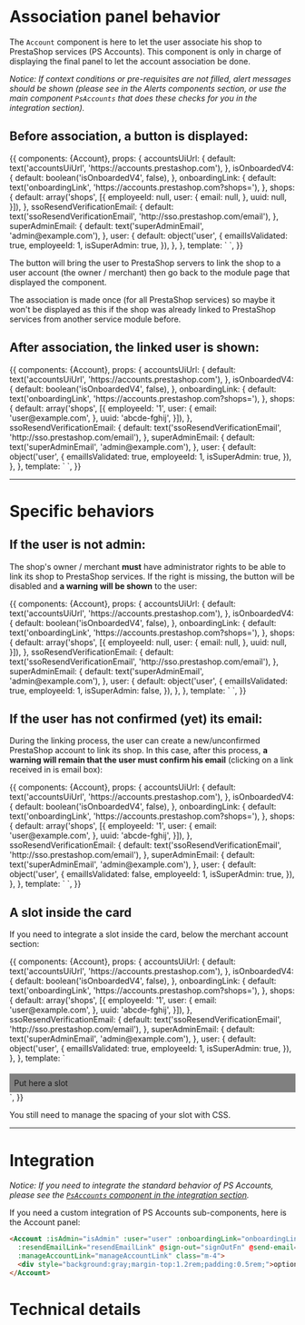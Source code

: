 

<Meta title="Sub-Components|Panels/Account" component={Account} decorators={[withKnobs]} />

# Association panel behavior

The `Account` component is here to let the user associate his shop to PrestaShop services (PS Accounts).
This component is only in charge of displaying the final panel to let the account association be done.

_Notice: If context conditions or pre-requisites are not filled, alert messages should be shown (please
see in the Alerts components section, or use the main component `PsAccounts` that does these checks for
you in the integration section)._

## Before association, a button is displayed:

<Story name='Not associated' height='220px'>
  {{
    components: {Account},
    props: {
      accountsUiUrl: {
        default: text('accountsUiUrl', 'https://accounts.prestashop.com'),
      },
      isOnboardedV4: {
        default: boolean('isOnboardedV4', false),
      },
      onboardingLink: {
        default: text('onboardingLink', 'https://accounts.prestashop.com?shops='),
      },
      shops: {
        default: array('shops', [{
          employeeId: null,
          user: {
            email: null,
          },
          uuid: null,
        }]),
      },
      ssoResendVerificationEmail: {
        default: text('ssoResendVerificationEmail', 'http://sso.prestashop.com/email'),
      },
      superAdminEmail: {
        default: text('superAdminEmail', 'admin@example.com'),
      },
      user: {
        default: object('user', {
          emailIsValidated: true,
          employeeId: 1,
          isSuperAdmin: true,
        }),
      },
    },
    template: `
      <Account
        :accounts-ui-url="accountsUiUrl"
        :is-onboarded-v4="isOnboardedV4"
        :onboarding-link="onboardingLink"
        :shops="shops"
        :sso-resend-verification-email="ssoResendVerificationEmail"
        :super-admin-email="superAdminEmail"
        :user="user"
        class="m-4"
      />`,
  }}
</Story>

The button will bring the user to PrestaShop servers to link the shop to a user account (the owner / merchant)
then go back to the module page that displayed the component.

The association is made once (for all PrestaShop services) so maybe it won't be displayed as this
if the shop was already linked to PrestaShop services from another service module before.


## After association, the linked user is shown:

<Story name='Associated' height='230px'>
  {{
    components: {Account},
    props: {
      accountsUiUrl: {
        default: text('accountsUiUrl', 'https://accounts.prestashop.com'),
      },
      isOnboardedV4: {
        default: boolean('isOnboardedV4', false),
      },
      onboardingLink: {
        default: text('onboardingLink', 'https://accounts.prestashop.com?shops='),
      },
      shops: {
        default: array('shops', [{
          employeeId: '1',
          user: {
            email: 'user@example.com',
          },
          uuid: 'abcde-fghij',
        }]),
      },
      ssoResendVerificationEmail: {
        default: text('ssoResendVerificationEmail', 'http://sso.prestashop.com/email'),
      },
      superAdminEmail: {
        default: text('superAdminEmail', 'admin@example.com'),
      },
      user: {
        default: object('user', {
          emailIsValidated: true,
          employeeId: 1,
          isSuperAdmin: true,
        }),
      },
    },
    template: `
      <Account
        :accounts-ui-url="accountsUiUrl"
        :is-onboarded-v4="isOnboardedV4"
        :onboarding-link="onboardingLink"
        :shops="shops"
        :sso-resend-verification-email="ssoResendVerificationEmail"
        :super-admin-email="superAdminEmail"
        :user="user"
        class="m-4"
      />`,
  }}
</Story>


---
# Specific behaviors

## If the user is not admin:

The shop's owner / merchant **must** have administrator rights to be able to link its shop to PrestaShop services.
If the right is missing, the button will be disabled and **a warning will be shown** to the user:

<Story name='Need to be admin' height='350px'>
  {{
    components: {Account},
    props: {
      accountsUiUrl: {
        default: text('accountsUiUrl', 'https://accounts.prestashop.com'),
      },
      isOnboardedV4: {
        default: boolean('isOnboardedV4', false),
      },
      onboardingLink: {
        default: text('onboardingLink', 'https://accounts.prestashop.com?shops='),
      },
      shops: {
        default: array('shops', [{
          employeeId: null,
          user: {
            email: null,
          },
          uuid: null,
        }]),
      },
      ssoResendVerificationEmail: {
        default: text('ssoResendVerificationEmail', 'http://sso.prestashop.com/email'),
      },
      superAdminEmail: {
        default: text('superAdminEmail', 'admin@example.com'),
      },
      user: {
        default: object('user', {
          emailIsValidated: true,
          employeeId: 1,
          isSuperAdmin: false,
        }),
      },
    },
    template: `
      <Account
        :accounts-ui-url="accountsUiUrl"
        :is-onboarded-v4="isOnboardedV4"
        :onboarding-link="onboardingLink"
        :shops="shops"
        :sso-resend-verification-email="ssoResendVerificationEmail"
        :super-admin-email="superAdminEmail"
        :user="user"
        class="m-4"
      />`,
  }}
</Story>


## If the user has not confirmed (yet) its email:

During the linking process, the user can create a new/unconfirmed PrestaShop account to link its shop.
In this case, after this process, **a warning will remain that the user must confirm his email** (clicking on a
link received in is email box):

<Story name='Email validation needed' height='380px'>
  {{
    components: {Account},
    props: {
      accountsUiUrl: {
        default: text('accountsUiUrl', 'https://accounts.prestashop.com'),
      },
      isOnboardedV4: {
        default: boolean('isOnboardedV4', false),
      },
      onboardingLink: {
        default: text('onboardingLink', 'https://accounts.prestashop.com?shops='),
      },
      shops: {
        default: array('shops', [{
          employeeId: '1',
          user: {
            email: 'user@example.com',
          },
          uuid: 'abcde-fghij',
        }]),
      },
      ssoResendVerificationEmail: {
        default: text('ssoResendVerificationEmail', 'http://sso.prestashop.com/email'),
      },
      superAdminEmail: {
        default: text('superAdminEmail', 'admin@example.com'),
      },
      user: {
        default: object('user', {
          emailIsValidated: false,
          employeeId: 1,
          isSuperAdmin: true,
        }),
      },
    },
    template: `
      <Account
        :accounts-ui-url="accountsUiUrl"
        :is-onboarded-v4="isOnboardedV4"
        :onboarding-link="onboardingLink"
        :shops="shops"
        :sso-resend-verification-email="ssoResendVerificationEmail"
        :super-admin-email="superAdminEmail"
        :user="user"
        class="m-4"
      />`,
  }}
</Story>


## A slot inside the card

If you need to integrate a slot inside the card, below the merchant account section:

<Story name='Case with a slot' height='260px'>
  {{
    components: {Account},
    props: {
      accountsUiUrl: {
        default: text('accountsUiUrl', 'https://accounts.prestashop.com'),
      },
      isOnboardedV4: {
        default: boolean('isOnboardedV4', false),
      },
      onboardingLink: {
        default: text('onboardingLink', 'https://accounts.prestashop.com?shops='),
      },
      shops: {
        default: array('shops', [{
          employeeId: '1',
          user: {
            email: 'user@example.com',
          },
          uuid: 'abcde-fghij',
        }]),
      },
      ssoResendVerificationEmail: {
        default: text('ssoResendVerificationEmail', 'http://sso.prestashop.com/email'),
      },
      superAdminEmail: {
        default: text('superAdminEmail', 'admin@example.com'),
      },
      user: {
        default: object('user', {
          emailIsValidated: true,
          employeeId: 1,
          isSuperAdmin: true,
        }),
      },
    },
    template: `
      <Account
        :accounts-ui-url="accountsUiUrl"
        :is-onboarded-v4="isOnboardedV4"
        :onboarding-link="onboardingLink"
        :shops="shops"
        :sso-resend-verification-email="ssoResendVerificationEmail"
        :super-admin-email="superAdminEmail"
        :user="user"
        class="m-4"
      >
        <div style="background:gray;margin-top:1.2rem;padding:0.5rem;">Put here a slot</div>
      </Account>
    `,
  }}
</Story>

You still need to manage the spacing of your slot with CSS.


---
# Integration

_Notice: If you need to integrate the standard behavior of PS Accounts, please see the
[`PsAccounts` component in the integration section](?path=/docs/integration-psaccounts-panel--connected)._

If you need a custom integration of PS Accounts sub-components, here is the Account panel:

```html
<Account :isAdmin="isAdmin" :user="user" :onboardingLink="onboardingLink" :adminEmail="adminEmail"
  :resendEmailLink="resendEmailLink" @sign-out="signOutFn" @send-email="sendEmailFn"
  :manageAccountLink="manageAccountLink" class="m-4">
  <div style="background:gray;margin-top:1.2rem;padding:0.5rem;">optional slot goes here</div>
</Account>
```

# Technical details

<Description of={Account} />
<Props of={Account} />
